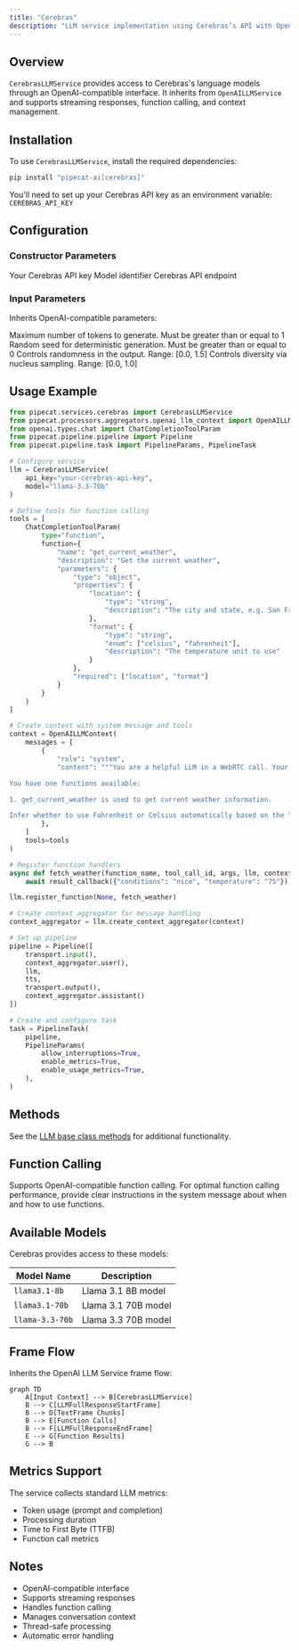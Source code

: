 ```yaml
---
title: "Cerebras"
description: "LLM service implementation using Cerebras’s API with OpenAI-compatible interface"
---
```


## Overview

`CerebrasLLMService` provides access to Cerebras's language models through an OpenAI-compatible interface. It inherits from `OpenAILLMService` and supports streaming responses, function calling, and context management.

## Installation

To use `CerebrasLLMService`, install the required dependencies:

```bash
pip install "pipecat-ai[cerebras]"
```

You'll need to set up your Cerebras API key as an environment variable: `CEREBRAS_API_KEY`

## Configuration

### Constructor Parameters

<ParamField path="api_key" type="str" required>
  Your Cerebras API key
</ParamField>

<ParamField path="model" type="str" default="llama-3.3-70b">
  Model identifier
</ParamField>

<ParamField path="base_url" type="str" default="https://api.cerebras.ai/v1">
  Cerebras API endpoint
</ParamField>

### Input Parameters

Inherits OpenAI-compatible parameters:

<ParamField path="max-completion-tokens" type="Optional[int]">
  Maximum number of tokens to generate. Must be greater than or equal to 1
</ParamField>

<ParamField path="seed" type="Optional[int]">
  Random seed for deterministic generation. Must be greater than or equal to 0
</ParamField>

<ParamField path="temperature" type="Optional[float]">
  Controls randomness in the output. Range: [0.0, 1.5]
</ParamField>

<ParamField path="top_p" type="Optional[float]">
  Controls diversity via nucleus sampling. Range: [0.0, 1.0]
</ParamField>

## Usage Example

```python
from pipecat.services.cerebras import CerebrasLLMService
from pipecat.processors.aggregators.openai_llm_context import OpenAILLMContext
from openai.types.chat import ChatCompletionToolParam
from pipecat.pipeline.pipeline import Pipeline
from pipecat.pipeline.task import PipelineParams, PipelineTask

# Configure service
llm = CerebrasLLMService(
    api_key="your-cerebras-api-key",
    model="llama-3.3-70b"
)

# Define tools for function calling
tools = [
    ChatCompletionToolParam(
        type="function",
        function={
            "name": "get_current_weather",
            "description": "Get the current weather",
            "parameters": {
                "type": "object",
                "properties": {
                    "location": {
                        "type": "string",
                        "description": "The city and state, e.g. San Francisco, CA"
                    },
                    "format": {
                        "type": "string",
                        "enum": ["celsius", "fahrenheit"],
                        "description": "The temperature unit to use"
                    }
                },
                "required": ["location", "format"]
            }
        }
    )
]

# Create context with system message and tools
context = OpenAILLMContext(
    messages = [
        {
            "role": "system",
            "content": """You are a helpful LLM in a WebRTC call. Your goal is to demonstrate your capabilities in a succinct way.

You have one functions available:

1. get_current_weather is used to get current weather information.

Infer whether to use Fahrenheit or Celsius automatically based on the location, unless the user specifies a preference. Start by asking me for my location. Then, use 'get_weather_current' to give me a forecast. Respond to what the user said in a creative and helpful way.""",
        },
    ]
    tools=tools
)

# Register function handlers
async def fetch_weather(function_name, tool_call_id, args, llm, context, result_callback):
    await result_callback({"conditions": "nice", "temperature": "75"})

llm.register_function(None, fetch_weather)

# Create context aggregator for message handling
context_aggregator = llm.create_context_aggregator(context)

# Set up pipeline
pipeline = Pipeline([
    transport.input(),
    context_aggregator.user(),
    llm,
    tts,
    transport.output(),
    context_aggregator.assistant()
])

# Create and configure task
task = PipelineTask(
    pipeline,
    PipelineParams(
        allow_interruptions=True,
        enable_metrics=True,
        enable_usage_metrics=True,
    ),
)
```

## Methods

See the [LLM base class methods](/server/base-classes/llm#methods) for additional functionality.

## Function Calling

Supports OpenAI-compatible function calling. For optimal function calling performance, provide clear instructions in the system message about when and how to use functions.

## Available Models

Cerebras provides access to these models:

| Model Name      | Description         |
| --------------- | ------------------- |
| `llama3.1-8b`   | Llama 3.1 8B model  |
| `llama3.1-70b`  | Llama 3.1 70B model |
| `llama-3.3-70b` | Llama 3.3 70B model |

## Frame Flow

Inherits the OpenAI LLM Service frame flow:

```mermaid
graph TD
    A[Input Context] --> B[CerebrasLLMService]
    B --> C[LLMFullResponseStartFrame]
    B --> D[TextFrame Chunks]
    B --> E[Function Calls]
    B --> F[LLMFullResponseEndFrame]
    E --> G[Function Results]
    G --> B
```

## Metrics Support

The service collects standard LLM metrics:

- Token usage (prompt and completion)
- Processing duration
- Time to First Byte (TTFB)
- Function call metrics

## Notes

- OpenAI-compatible interface
- Supports streaming responses
- Handles function calling
- Manages conversation context
- Thread-safe processing
- Automatic error handling
